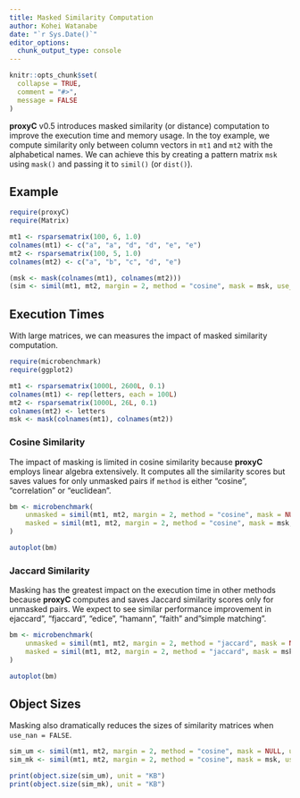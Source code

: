 ```yaml
---
title: Masked Similarity Computation
author: Kohei Watanabe
date: "`r Sys.Date()`"
editor_options: 
  chunk_output_type: console
---
```


```r
knitr::opts_chunk$set(
  collapse = TRUE,
  comment = "#>",
  message = FALSE
)
```

**proxyC** v0.5 introduces masked similarity (or distance) computation to improve the execution time and memory usage. In the toy example, we compute similarity only between column vectors in `mt1` and `mt2` with the alphabetical names. We can achieve this by creating a pattern matrix `msk` using `mask()` and passing it to `simil()` (or `dist()`). 

## Example

```r
require(proxyC)
require(Matrix)

mt1 <- rsparsematrix(100, 6, 1.0)
colnames(mt1) <- c("a", "a", "d", "d", "e", "e")
mt2 <- rsparsematrix(100, 5, 1.0)
colnames(mt2) <- c("a", "b", "c", "d", "e")

(msk <- mask(colnames(mt1), colnames(mt2)))
(sim <- simil(mt1, mt2, margin = 2, method = "cosine", mask = msk, use_nan = TRUE))
```

## Execution Times

With large matrices, we can measures the impact of masked similarity computation.

```r
require(microbenchmark)
require(ggplot2)

mt1 <- rsparsematrix(1000L, 2600L, 0.1)
colnames(mt1) <- rep(letters, each = 100L)
mt2 <- rsparsematrix(1000L, 26L, 0.1)
colnames(mt2) <- letters
msk <- mask(colnames(mt1), colnames(mt2))
```

### Cosine Similarity

The impact of masking is limited in cosine similarity because **proxyC** employs linear algebra extensively. It computes all the similarity scores but saves values for only unmasked pairs if `method` is either "cosine", "correlation" or "euclidean".


```r
bm <- microbenchmark(
    unmasked = simil(mt1, mt2, margin = 2, method = "cosine", mask = NULL, drop0 = TRUE),
    masked = simil(mt1, mt2, margin = 2, method = "cosine", mask = msk, drop0 = TRUE)
)

autoplot(bm)
```

### Jaccard Similarity

Masking has the greatest impact on the execution time in other methods because **proxyC** computes and saves Jaccard similarity scores only for unmasked pairs. We expect to see similar performance improvement in ejaccard", "fjaccard", "edice", "hamann", "faith" and"simple matching".

```r
bm <- microbenchmark(
    unmasked = simil(mt1, mt2, margin = 2, method = "jaccard", mask = NULL, drop0 = TRUE),
    masked = simil(mt1, mt2, margin = 2, method = "jaccard", mask = msk, drop0 = TRUE)
)

autoplot(bm)
```

## Object Sizes

Masking also dramatically reduces the sizes of similarity matrices when `use_nan = FALSE`.

```r
sim_um <- simil(mt1, mt2, margin = 2, method = "cosine", mask = NULL, use_nan = FALSE)
sim_mk <- simil(mt1, mt2, margin = 2, method = "cosine", mask = msk, use_nan = FALSE)

print(object.size(sim_um), unit = "KB")
print(object.size(sim_mk), unit = "KB")
```
